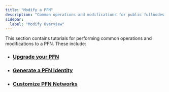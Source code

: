 ```yaml
---
title: "Modify a PFN"
description: "Common operations and modifications for public fullnodes (PFN) including upgrades, identity generation, and network customization."
sidebar:
  label: "Modify Overview"
---
```


This section contains tutorials for performing common operations and modifications to a PFN. These include:

- ### [Upgrade your PFN](/network/nodes/full-node/modify/update-fullnode-with-new-releases)
- ### [Generate a PFN Identity](/network/nodes/full-node/modify/network-identity-fullnode)
- ### [Customize PFN Networks](/network/nodes/full-node/modify/fullnode-network-connections)
